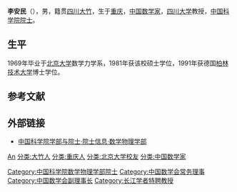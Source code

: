 {{For|南北朝人物|李安民 (南朝)}}
'''李安民'''（{{bd|1946年|9月||}}），男，籍贯[[四川|四川]][[大竹县|大竹]]，生于[[重庆|重庆]]，[[中华人民共和国|中国]][[数学家|数学家]]，[[四川大学|四川大学]]教授，[[中国科学院院士|中国科学院院士]]。

== 生平 ==
1969年毕业于[[北京大学|北京大学]]数学力学系，1981年获该校硕士学位，1991年获德国[[柏林技术大学|柏林技术大学]]博士学位。

== 参考文献 ==
{{reflist}}

== 外部链接 ==
* [https://web.archive.org/web/20120308190537/http://sourcedb.cas.cn/sourcedb_ad_cas/zw2/ysxx/sxwlxb/ 中国科学院学部与院士·院士信息·数学物理学部]

{{中国科学院数学物理学部院士}}
{{第二批“长江学者奖励计划”特聘教授}}
{{Navboxes 
| title  = 李安民在[[中国数学会|中国数学会]]的职务
| list1  =
{{中国数学会第九届理事会}}
{{中国数学会第十届理事会}}
}}
{{中国科学家小作品}}
{{Authority control}}
{{DEFAULTSORT:Li李}}
[[分类:李姓|An]]
[[分类:大竹人|分类:大竹人]]
[[分类:重庆人|分类:重庆人]]
[[分类:北京大学校友|分类:北京大学校友]]
[[分类:中国数学家|分类:中国数学家]]
[[Category:中国科学院数学物理学部院士|Category:中国科学院数学物理学部院士]]
[[Category:中国数学会常务理事|Category:中国数学会常务理事]]
[[Category:中国数学会副理事长|Category:中国数学会副理事长]]
[[Category:长江学者特聘教授|Category:长江学者特聘教授]]